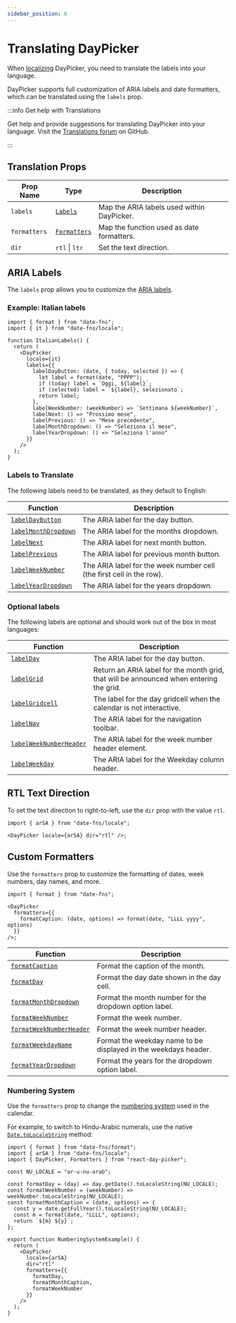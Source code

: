 ```yaml
---
sidebar_position: 6
---
```


# Translating DayPicker

When [localizing](./localization.mdx) DayPicker, you need to translate the labels into your language.

DayPicker supports full customization of ARIA labels and date formatters, which can be translated using the `labels` prop.

:::info Get help with Translations

Get help and provide suggestions for translating DayPicker into your language. Visit the [Translations forum](https://github.com/gpbl/react-day-picker/discussions/categories/translation-and-localization) on GitHub.

:::

## Translation Props

| Prop Name    | Type                                              | Description                                |
| ------------ | ------------------------------------------------- | ------------------------------------------ |
| `labels`     | [`Labels`](../api/type-aliases/Labels.md)         | Map the ARIA labels used within DayPicker. |
| `formatters` | [`Formatters`](../api/type-aliases/Formatters.md) | Map the function used as date formatters.  |
| `dir`        | `rtl` \| `ltr`                                    | Set the text direction.                    |

## ARIA Labels

The `labels` prop allows you to customize the [ARIA labels](./accessibility.mdx).

### Example: Italian labels

```tsx
import { format } from "date-fns";
import { it } from "date-fns/locale";

function ItalianLabels() {
  return (
    <DayPicker
      locale={it}
      labels={{
        labelDayButton: (date, { today, selected }) => {
          let label = format(date, "PPPP");
          if (today) label = `Oggi, ${label}`;
          if (selected) label = `${label}, selezionato`;
          return label;
        },
        labelWeekNumber: (weekNumber) => `Settimana ${weekNumber}`,
        labelNext: () => "Prossimo mese",
        labelPrevious: () => "Mese precedente",
        labelMonthDropdown: () => "Seleziona il mese",
        labelYearDropdown: () => "Seleziona l'anno"
      }}
    />
  );
}
```

<BrowserWindow>
  <Examples.ItalianLabels />
</BrowserWindow>

### Labels to Translate

The following labels need to be translated, as they default to English:

| Function                                                       | Description                                                          |
| -------------------------------------------------------------- | -------------------------------------------------------------------- |
| [`labelDayButton`](../api/functions/labelDayButton.md)         | The ARIA label for the day button.                                   |
| [`labelMonthDropdown`](../api/functions/labelMonthDropdown.md) | The ARIA label for the months dropdown.                              |
| [`labelNext`](../api/functions/labelNext.md)                   | The ARIA label for next month button.                                |
| [`labelPrevious`](../api/functions/labelPrevious.md)           | The ARIA label for previous month button.                            |
| [`labelWeekNumber`](../api/functions/labelWeekNumber.md)       | The ARIA label for the week number cell (the first cell in the row). |
| [`labelYearDropdown`](../api/functions/labelYearDropdown.md)   | The ARIA label for the years dropdown.                               |

### Optional labels

The following labels are optional and should work out of the box in most languages:

| Function                                                             | Description                                                                             |
| -------------------------------------------------------------------- | --------------------------------------------------------------------------------------- |
| [`labelDay`](../api/functions/labelDay.md)                           | The ARIA label for the day button.                                                      |
| [`labelGrid`](../api/functions/labelGrid.md)                         | Return an ARIA label for the month grid, that will be announced when entering the grid. |
| [`labelGridcell`](../api/functions/labelGridcell.md)                 | The label for the day gridcell when the calendar is not interactive.                    |
| [`labelNav`](../api/functions/labelNav.md)                           | The ARIA label for the navigation toolbar.                                              |
| [`labelWeekNumberHeader`](../api/functions/labelWeekNumberHeader.md) | The ARIA label for the week number header element.                                      |
| [`labelWeekday`](../api/functions/labelWeekday.md)                   | The ARIA label for the Weekday column header.                                           |

## RTL Text Direction

To set the text direction to right-to-left, use the `dir` prop with the value `rtl`.

```tsx
import { arSA } from "date-fns/locale";

<DayPicker locale={arSA} dir="rtl" />;
```

<BrowserWindow>
  <Examples.Rtl />
</BrowserWindow>

## Custom Formatters

Use the `formatters` prop to customize the formatting of dates, week numbers, day names, and more.

```tsx
import { format } from "date-fns";

<DayPicker
  formatters={{
    formatCaption: (date, options) => format(date, "LLLL yyyy", options)
  }}
/>;
```

| Function                                                               | Description                                                     |
| ---------------------------------------------------------------------- | --------------------------------------------------------------- |
| [`formatCaption`](../api/functions/formatCaption.md)                   | Format the caption of the month.                                |
| [`formatDay`](../api/functions/formatDay.md)                           | Format the day date shown in the day cell.                      |
| [`formatMonthDropdown`](../api/functions/formatMonthDropdown.md)       | Format the month number for the dropdown option label.          |
| [`formatWeekNumber`](../api/functions/formatWeekNumber.md)             | Format the week number.                                         |
| [`formatWeekNumberHeader`](../api/functions/formatWeekNumberHeader.md) | Format the week number header.                                  |
| [`formatWeekdayName`](../api/functions/formatWeekdayName.md)           | Format the weekday name to be displayed in the weekdays header. |
| [`formatYearDropdown`](../api/functions/formatYearDropdown.md)         | Format the years for the dropdown option label.                 |

### Numbering System

Use the `formatters` prop to change the [numbering system](https://en.wikipedia.org/wiki/Numeral_system) used in the calendar.

For example, to switch to Hindu-Arabic numerals, use the native [`Date.toLocaleString`](https://developer.mozilla.org/en/docs/Web/JavaScript/Reference/Global_Objects/Date/toLocaleString) method:

```tsx
import { format } from "date-fns/format";
import { arSA } from "date-fns/locale";
import { DayPicker, Formatters } from "react-day-picker";

const NU_LOCALE = "ar-u-nu-arab";

const formatDay = (day) => day.getDate().toLocaleString(NU_LOCALE);
const formatWeekNumber = (weekNumber) => weekNumber.toLocaleString(NU_LOCALE);
const formatMonthCaption = (date, options) => {
  const y = date.getFullYear().toLocaleString(NU_LOCALE);
  const m = format(date, "LLLL", options);
  return `${m} ${y}`;
};

export function NumberingSystemExample() {
  return (
    <DayPicker
      locale={arSA}
      dir="rtl"
      formatters={{
        formatDay,
        formatMonthCaption,
        formatWeekNumber
      }}
    />
  );
}
```

<BrowserWindow>
  <Examples.NumberingSystem />
</BrowserWindow>
